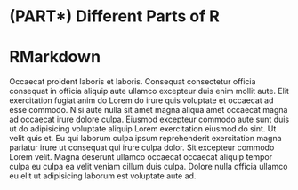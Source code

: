# (PART\*) Different Parts of R {-}

# RMarkdown {-}

Occaecat proident laboris et laboris. Consequat consectetur officia consequat in officia aliquip aute ullamco excepteur duis enim mollit aute. Elit exercitation fugiat anim do Lorem do irure quis voluptate et occaecat ad esse commodo. Nisi aute nulla sit amet magna aliqua amet occaecat magna ad occaecat irure dolore culpa. Eiusmod excepteur commodo aute sunt duis ut do adipisicing voluptate aliquip Lorem exercitation eiusmod do sint. Ut velit quis et. Eu qui laborum culpa ipsum reprehenderit exercitation magna pariatur irure ut consequat qui irure culpa dolor. Sit excepteur commodo Lorem velit. Magna deserunt ullamco occaecat occaecat aliquip tempor culpa eu culpa ea velit veniam cillum duis culpa. Dolore nulla officia ullamco eu elit ut adipisicing laborum est voluptate aute ad.
